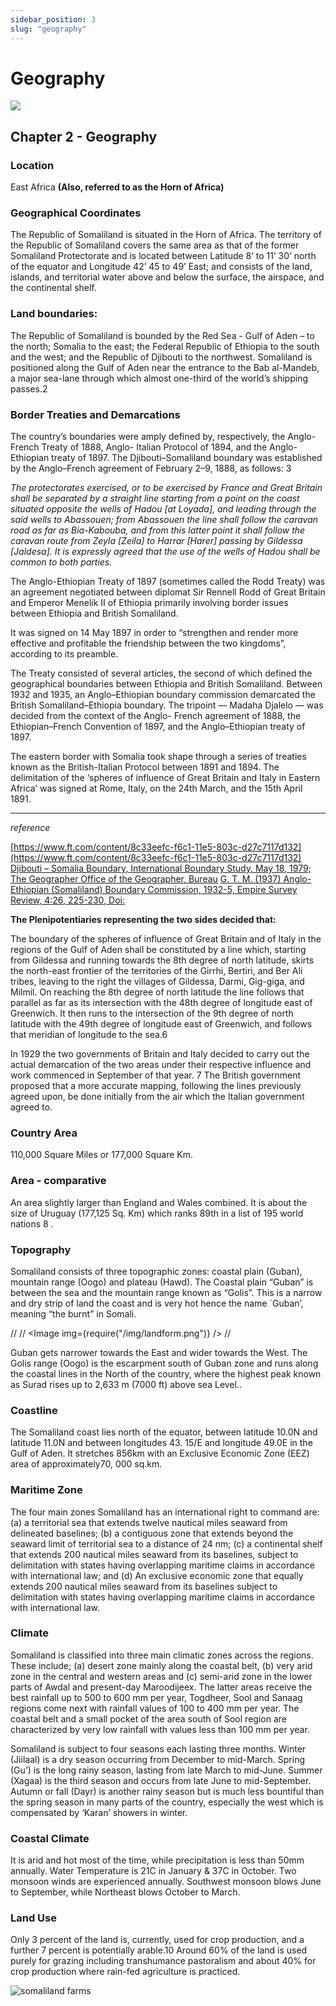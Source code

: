 ```yaml
---
sidebar_position: 3
slug: "geography"
---
```



# Geography

<Flex boxSize="xs" bg="red.200" justify="center" mb={12}>
  <img src="/img/geomap.jpg" loading="lazy" />
</Flex>

## Chapter 2 - Geography

### Location

East Africa <strong>(Also, referred to as the Horn of Africa)</strong>

### Geographical Coordinates

The Republic of Somaliland is situated in the Horn of Africa. The territory of the Republic of Somaliland covers the
same area as that of the former Somaliland Protectorate and is located between Latitude 8’ to 11’ 30’ north of the
equator and Longitude 42’ 45 to 49’ East; and consists of the land, islands, and territorial water above and below the
surface, the airspace, and the continental shelf.

### Land boundaries:

The Republic of Somaliland is bounded by the Red Sea - Gulf of Aden – to the north; Somalia to the east; the
Federal Republic of Ethiopia to the south and the west; and the Republic of Djibouti to the northwest. Somaliland is
positioned along the Gulf of Aden near the entrance to the Bab al-Mandeb, a major sea-lane through which almost
one-third of the world’s shipping passes.2

### Border Treaties and Demarcations

The country’s boundaries were amply defined by, respectively, the Anglo-French Treaty of 1888, Anglo-
Italian Protocol of 1894, and the Anglo-Ethiopian treaty of 1897. The Djibouti–Somaliland boundary was
established by the Anglo–French agreement of February 2–9, 1888, as follows: 3

<em>
  The protectorates exercised, or to be exercised by France and Great Britain
  shall be separated by a straight line starting from a point on the coast
  situated opposite the wells of Hadou [at Loyada], and leading through the said
  wells to Abassouen; from Abassouen the line shall follow the caravan road as
  far as Bia-Kabouba, and from this latter point it shall follow the caravan
  route from Zeyla [Zeila] to Harrar [Harer] passing by Gildessa [Jaldesa]. It
  is expressly agreed that the use of the wells of Hadou shall be common to both
  parties.
</em>
<br />

The Anglo-Ethiopian Treaty of 1897 (sometimes called the Rodd Treaty) was an agreement negotiated between
diplomat Sir Rennell Rodd of Great Britain and Emperor Menelik II of Ethiopia primarily involving border issues
between Ethiopia and British Somaliland.

It was signed on 14 May 1897 in order to “strengthen and render more
effective and profitable the friendship between the two kingdoms”, according to its preamble.

The Treaty consisted of several articles, the second of which defined the geographical boundaries between Ethiopia
and British Somaliland. Between 1932 and 1935, an Anglo–Ethiopian boundary commission demarcated the
British Somaliland–Ethiopia boundary. The tripoint — Madaha Djalelo — was decided from the context of the Anglo-
French agreement of 1888, the Ethiopian–French Convention of 1897, and the Anglo–Ethiopian treaty of 1897.

The eastern border with Somalia took shape through a series of treaties known as the British-Italian Protocol
between 1891 and 1894. The delimitation of the ‘spheres of influence of Great Britain and Italy in Eastern Africa’
was signed at Rome, Italy, on the 24th March, and the 15th April 1891.

---

_reference_

[https://www.ft.com/content/8c33eefc-f6c1-11e5-803c-d27c7117d132](https://www.ft.com/content/8c33eefc-f6c1-11e5-803c-d27c7117d132)
[Djibouti – Somalia Boundary, International Boundary Study, May 18, 1979; The Geographer Office of the Geographer, Bureau](https://www.ft.com/content/8c33eefc-f6c1-11e5-803c-d27c7117d132)
[G. T. M. (1937) Anglo-Ethiopian (Somaliland) Boundary Commission, 1932-5, Empire Survey Review, 4:26, 225-230, Doi:](https://www.ft.com/content/8c33eefc-f6c1-11e5-803c-d27c7117d132)

<strong>The Plenipotentiaries representing the two sides decided that:</strong>

The boundary of the spheres of influence of Great Britain and of Italy in the regions of the Gulf of Aden
shall be constituted by a line which, starting from Gildessa and running towards the 8th degree of north
latitude, skirts the north-east frontier of the territories of the Girrhi, Bertiri, and Ber Ali tribes, leaving to
the right the villages of Gildessa, Darmi, Gig-giga, and Milmil. On reaching the 8th degree of north latitude
the line follows that parallel as far as its intersection with the 48th degree of longitude east of Greenwich.
It then runs to the intersection of the 9th degree of north latitude with the 49th degree of longitude east of
Greenwich, and follows that meridian of longitude to the sea.6

In 1929 the two governments of Britain and Italy decided to carry out the actual demarcation of the two areas under
their respective influence and work commenced in September of that year. 7 The British government proposed that
a more accurate mapping, following the lines previously agreed upon, be done initially from the air which the Italian
government agreed to.

### Country Area

110,000 Square Miles or 177,000 Square Km.

### Area - comparative

An area slightly larger than England and Wales combined. It is about the size of Uruguay (177,125 Sq. Km) which
ranks 89th in a list of 195 world nations 8 .

### Topography

Somaliland consists of three topographic zones: coastal plain (Guban), mountain range (Oogo) and plateau (Hawd).
The Coastal plain “Guban” is between the sea and the mountain range known as “Golis”. This is a narrow and dry strip
of land the coast and is very hot hence the name `Guban’, meaning “the burnt” in Somali.

// <Flex boxSize="xs" bg="red.200" justify="center" mb={12}>
// <Image img={require("/img/landform.png")} />
// </Flex>

Guban gets narrower towards the East and wider towards the West. The Golis range (Oogo) is the escarpment south
of Guban zone and runs along the coastal lines in the North of the country, where the highest peak known as Surad
rises up to 2,633 m (7000 ft) above sea Level..

### Coastline

The Somaliland coast lies north of the equator, between latitude 10.0N and latitude 11.0N and between longitudes 43. 15/E and longitude 49.0E in the Gulf of Aden. It stretches 856km with an Exclusive Economic Zone (EEZ) area of
approximately70, 000 sq.km.

### Maritime Zone

The four main zones Somaliland has an international right to command are: (a) a territorial sea that extends twelve
nautical miles seaward from delineated baselines; (b) a contiguous zone that extends beyond the seaward limit
of territorial sea to a distance of 24 nm; (c) a continental shelf that extends 200 nautical miles seaward from its
baselines, subject to delimitation with states having overlapping maritime claims in accordance with international
law; and (d) An exclusive economic zone that equally extends 200 nautical miles seaward from its baselines subject
to delimitation with states having overlapping maritime claims in accordance with international law.

### Climate

Somaliland is classified into three main climatic zones across the regions. These include; (a) desert zone mainly along the coastal belt, (b) very arid zone in the central and western areas and (c) semi-arid zone in the lower parts of Awdal and present-day Maroodijeex. The latter areas receive the best rainfall up to 500 to 600 mm per year, Togdheer, Sool and Sanaag regions come next with rainfall values of 100 to 400 mm per year. The coastal belt and a small pocket of the area south of Sool region are characterized by very low rainfall with values less than 100 mm per year.

Somaliland is subject to four seasons each lasting three months. Winter (Jiilaal) is a dry season occurring from December to mid-March. Spring (Gu’) is the long rainy season, lasting from late March to mid-June. Summer (Xagaa) is the third season and occurs from late June to mid-September. Autumn or fall (Dayr) is another rainy season but is much less bountiful than the spring season in many parts of the country, especially the west which is compensated by ‘Karan’ showers in winter.

### Coastal Climate

It is arid and hot most of the time, while precipitation is less than 50mm annually. Water Temperature is 21C in January & 37C in October. Two monsoon winds are experienced annually. Southwest monsoon blows June to September, while Northeast blows October to March.

### Land Use

Only 3 percent of the land is, currently, used for crop production, and a further 7 percent is potentially arable.10 Around 60% of the land is used purely for grazing including transhumance pastoralism and about 40% for crop production where rain-fed agriculture is practiced.

<img src="img/farming.jpg" alt="somaliland farms" />
